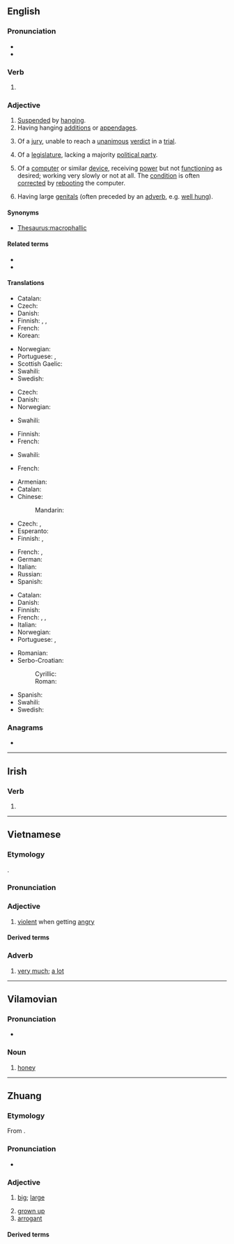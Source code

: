 {{also|hứng|Hung.}}
==English==

===Pronunciation===
* {{audio-IPA|en|en-us-hung.ogg|/ˈhʌŋ/}}
* {{rhymes|en|ʌŋ}}

===Verb===
{{head|en|verb form}}

# {{en-past of|hang}}

===Adjective===
{{en-adj}}

# [[suspend|Suspended]] by [[hang]]ing.
# Having hanging [[addition]]s or [[appendage]]s.
# {{lb|en|law}} Of a [[jury]], unable to reach a [[unanimous]] [[verdict]] in a [[trial]].
# Of a [[legislature]], lacking a majority [[political party]].
#: {{ux|en|[[hung parliament|'''hung''' parliament]]}}
# {{lb|en|computing|colloquial}} Of a [[computer]] or similar [[device]], receiving [[power]] but not [[function]]ing as desired; working very slowly or not at all. The [[condition]] is often [[correct]]ed by [[reboot]]ing the computer.
# {{lb|en|colloquial|of a [[male]]|slightly|_|vulgar}} Having large [[genitals]] (often preceded by an [[adverb]], e.g. [[well hung]]).

====Synonyms====
* {{sense|having a large penis}} [[Thesaurus:macrophallic]]

====Related terms====
* {{l|en|hanged}}
* {{l|en|hung parliament}}

====Translations====
{{trans-top|suspended by hanging}}
* Catalan: {{t|ca|penjat}}
* Czech: {{t|cs|pověšený}}
* Danish: {{t|da|ophængt}}
* Finnish: {{t+|fi|ripustettu}}, {{t+|fi|roikkuva}}, {{t+|fi|riippuva}}
* French: {{t+|fr|pendu}}
* Korean: {{t+|ko|중단}}
{{trans-mid}}
* Norwegian: {{t|no|opphengt}}
* Portuguese: {{t+|pt|pendurado|m}}, {{t|pt|pendurada|f}}
* Scottish Gaelic: {{t|gd|crochte}}
* Swahili: {{t+|sw|anika}}
* Swedish: {{t|sv|upphängd}}
{{trans-bottom}}

{{trans-top|having hanging additions or appendages}}
* Czech: {{t|cs|ověšený}}
* Danish: {{t|da|behængt}}
* Norwegian: {{t|no|behengt}}
{{trans-mid}}
* Swahili: {{t+|sw|anika}}
{{trans-bottom}}

{{trans-top|of a jury, unable to reach a verdict}}
* Finnish: {{t|fi|erimielinen}}
* French: {{t+|fr|divisé}}
{{trans-mid}}
* Swahili: {{t+|sw|anika}}
{{trans-bottom}}

{{trans-top|lacking a majority political party}}
* French: {{t+|fr|divisé}}
{{trans-mid}}
{{trans-bottom}}

{{trans-top|computing: not responding}}
* Armenian: {{t-needed|hy}}
* Catalan: {{t|ca|penjat}}
* Chinese:
*: Mandarin: {{t-needed|cmn}}
* Czech: {{t|cs|zamrzlý}}, {{t|cs|zatuhlý}}
* Esperanto: {{t-needed|eo}}
* Finnish: {{t|fi|hyytynyt}}, {{t+|fi|tökkivä}}
{{trans-mid}}
* French: {{t+|fr|mou}}, {{t+|fr|lent}}
* German: {{t-needed|de}}
* Italian: {{t-needed|it}}
* Russian: {{t-needed|ru}}
* Spanish: {{t-needed|es}}
{{trans-bottom}}

{{trans-top|having a large penis}}
* Catalan: {{t|ca|ben dotat}}
* Danish: {{t|da|veludrustet}}
* Finnish: {{t|fi|isomunainen}}
* French: {{t+|fr|bien membré}}, {{t+|fr|bien monté}}, {{t+|fr|burné}}
* Italian: {{t|it|ben dotato}}
* Norwegian: {{t|no|velutstyrt}}
* Portuguese: {{t+|pt|dotado}}, {{t|pt|bem-dotado}}
{{trans-mid}}
* Romanian: {{t|ro|pulos}}
* Serbo-Croatian:
*: Cyrillic: {{t|sh|ку̀рат}}
*: Roman: {{t+|sh|kùrat}}
* Spanish: {{t+|es|vergón}}
* Swahili: {{t+|sw|anika}}
* Swedish: {{t+|sv|välutrustad}}
{{trans-bottom}}

===Anagrams===
* {{anagrams|en|a=ghnu|ungh}}

----

==Irish==

===Verb===
{{head|ga|mutated verb}}

# {{h-prothesis of|ga|ung}}

----

==Vietnamese==

===Etymology===
{{vi-etym-sino|凶}}.

===Pronunciation===
{{vi-ipa}}

===Adjective===
{{vi-adj}}

# [[violent]] when getting [[angry]]

====Derived terms====
{{der4
|vi|{{vi-l|hung dữ}}
|{{vi-l|hung hăng}}
|{{vi-l|hung tính}}
|{{vi-l|hung máu}}
}}

===Adverb===
{{vi-adv}}

# {{lb|vi|Thanh Hoá|Nghệ An|Hà Tĩnh|colloquial}} [[very much]]; [[a lot]]
#: {{ux|vi|Anh giống {{m|vi|con}} bọ '''hung'''.<br>Sao con lại giống con {{m|vi|bọ hung}} được?|Ya look a lawt like mah suhn.<br>How in the world do I look like a dung beetle?}}

----

==Vilamovian==

===Pronunciation===
* {{audio|wym|Wym-hung (wersja Józefa Gary).ogg|Audio}}

===Noun===
{{wym-noun|m}}

# [[honey]]

----

==Zhuang==

===Etymology===
From {{inh|za|tai-pro|*ʰluəŋᴬ|t=big}}.

===Pronunciation===
* {{za-pron}}

===Adjective===
{{za-head|adjective|saw=[[𫯞]], [[𪩣]], [[𠒋]], [[宏]], [[空]], [[𪥔]], [[洪]], [[𭑄]], [[𡘙]], [[𭀢]]}}

# [[big]]; [[large]]
#: {{syn|za|mbwk|gox|laux|lueng|loet}}
# [[grown up]]
# [[arrogant]]

====Derived terms====
{{der4|za|cuengqhung|gwnhung|gyahung|vunzhung|hung'ak|hungmbwk|hungmaj}}